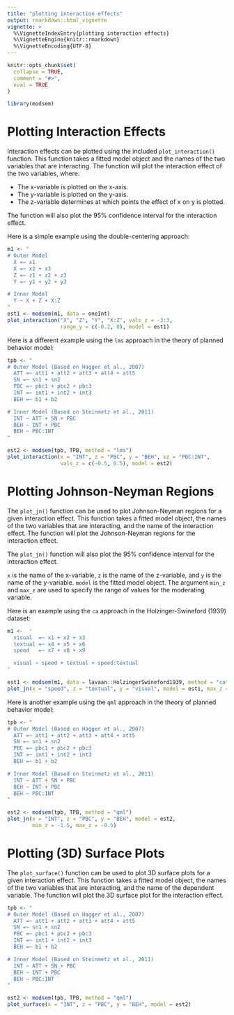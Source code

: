 ```yaml
---
title: "plotting interaction effects"
output: rmarkdown::html_vignette
vignette: >
  %\VignetteIndexEntry{plotting interaction effects}
  %\VignetteEngine{knitr::rmarkdown}
  %\VignetteEncoding{UTF-8}
---
```


```r
knitr::opts_chunk$set(
  collapse = TRUE,
  comment = "#>",
  eval = TRUE
)
```

```r
library(modsem)
```

# Plotting Interaction Effects

Interaction effects can be plotted using the included `plot_interaction()` function. This function takes a fitted model object and the names of the two variables that are interacting. The function will plot the interaction effect of the two variables, where:

- The x-variable is plotted on the x-axis.
- The y-variable is plotted on the y-axis.
- The z-variable determines at which points the effect of x on y is plotted.
  
The function will also plot the 95% confidence interval for the interaction effect.

Here is a simple example using the double-centering approach:

```r
m1 <- "
# Outer Model
  X =~ x1
  X =~ x2 + x3
  Z =~ z1 + z2 + z3
  Y =~ y1 + y2 + y3

# Inner Model
  Y ~ X + Z + X:Z
"
est1 <- modsem(m1, data = oneInt)
plot_interaction("X", "Z", "Y", "X:Z", vals_z = -3:3, 
                 range_y = c(-0.2, 0), model = est1)
```

Here is a different example using the `lms` approach in the theory of planned behavior model:

```r
tpb <- "
# Outer Model (Based on Hagger et al., 2007)
  ATT =~ att1 + att2 + att3 + att4 + att5
  SN =~ sn1 + sn2
  PBC =~ pbc1 + pbc2 + pbc3
  INT =~ int1 + int2 + int3
  BEH =~ b1 + b2

# Inner Model (Based on Steinmetz et al., 2011)
  INT ~ ATT + SN + PBC
  BEH ~ INT + PBC
  BEH ~ PBC:INT
"

est2 <- modsem(tpb, TPB, method = "lms")
plot_interaction(x = "INT", z = "PBC", y = "BEH", xz = "PBC:INT", 
                 vals_z = c(-0.5, 0.5), model = est2)
```

# Plotting Johnson-Neyman Regions

The `plot_jn()` function can be used to plot Johnson-Neyman regions for a given interaction effect. 
This function takes a fitted model object, the names of the two variables that are interacting, 
and the name of the interaction effect. The function will plot the Johnson-Neyman regions for the interaction effect.

The `plot_jn()` function will also plot the 95% confidence interval for the interaction effect.

`x` is the name of the x-variable, `z` is the name of the z-variable, and `y` is the name of the y-variable.
`model` is the fitted model object. The argument `min_z` and `max_z` are used to specify the range of values for the 
moderating variable.

Here is an example using the `ca` approach in the Holzinger-Swineford (1939) dataset:

```r
m1 <-  ' 
  visual  =~ x1 + x2 + x3 
  textual =~ x4 + x5 + x6
  speed   =~ x7 + x8 + x9

  visual ~ speed + textual + speed:textual
'

est1 <- modsem(m1, data = lavaan::HolzingerSwineford1939, method = "ca")
plot_jn(x = "speed", z = "textual", y = "visual", model = est1, max_z = 6)
```

Here is another example using the `qml` approach in the theory of planned behavior model:
```r
tpb <- "
# Outer Model (Based on Hagger et al., 2007)
  ATT =~ att1 + att2 + att3 + att4 + att5
  SN =~ sn1 + sn2
  PBC =~ pbc1 + pbc2 + pbc3
  INT =~ int1 + int2 + int3
  BEH =~ b1 + b2

# Inner Model (Based on Steinmetz et al., 2011)
  INT ~ ATT + SN + PBC
  BEH ~ INT + PBC
  BEH ~ PBC:INT
"

est2 <- modsem(tpb, TPB, method = "qml")
plot_jn(x = "INT", z = "PBC", y = "BEH", model = est2, 
        min_z = -1.5, max_z = -0.5)
```

# Plotting (3D) Surface Plots
The `plot_surface()` function can be used to plot 3D surface plots for a given interaction effect.
This function takes a fitted model object, the names of the two variables that are interacting,
and the name of the dependent variable. The function will plot the 3D surface plot for the interaction effect.

```r
tpb <- "
# Outer Model (Based on Hagger et al., 2007)
  ATT =~ att1 + att2 + att3 + att4 + att5
  SN =~ sn1 + sn2
  PBC =~ pbc1 + pbc2 + pbc3
  INT =~ int1 + int2 + int3
  BEH =~ b1 + b2

# Inner Model (Based on Steinmetz et al., 2011)
  INT ~ ATT + SN + PBC
  BEH ~ INT + PBC
  BEH ~ PBC:INT
"

est2 <- modsem(tpb, TPB, method = "qml")
plot_surface(x = "INT", z = "PBC", y = "BEH", model = est2)
```
